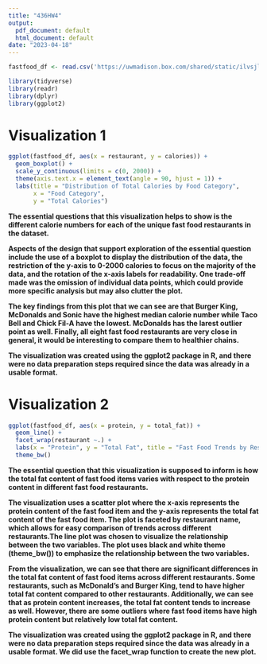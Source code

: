 ```yaml
---
title: "436HW4"
output:
  pdf_document: default
  html_document: default
date: "2023-04-18"
---
```


```r
fastfood_df <- read.csv('https://uwmadison.box.com/shared/static/ilvsjlr3dfxv8ok188ex9kl58q52jx4s.csv')
```

```r
library(tidyverse)
library(readr)
library(dplyr)
library(ggplot2)
```

# Visualization 1
```r
ggplot(fastfood_df, aes(x = restaurant, y = calories)) +
  geom_boxplot() +
  scale_y_continuous(limits = c(0, 2000)) +
  theme(axis.text.x = element_text(angle = 90, hjust = 1)) +
  labs(title = "Distribution of Total Calories by Food Category",
       x = "Food Category",
       y = "Total Calories")
```

**The essential questions that this visualization helps to show is the different calorie numbers for each of the unique fast food restaurants in the dataset.**

**Aspects of the design that support exploration of the essential question include the use of a boxplot to display the distribution of the data, the restriction of the y-axis to 0-2000 calories to focus on the majority of the data, and the rotation of the x-axis labels for readability. One trade-off made was the omission of individual data points, which could provide more specific analysis but may also clutter the plot.**

**The key findings from this plot that we can see are that Burger King, McDonalds and Sonic have the highest median calorie number while Taco Bell and Chick Fil-A have the lowest. McDonalds has the larest outlier point as well. Finally, all eight fast food restaurants are very close in general, it would be interesting to compare them to healthier chains.**

**The visualization was created using the ggplot2 package in R, and there were no data preparation steps required since the data was already in a usable format.**

# Visualization 2
```r
ggplot(fastfood_df, aes(x = protein, y = total_fat)) +
  geom_line() +
  facet_wrap(restaurant ~.) +
  labs(x = "Protein", y = "Total Fat", title = "Fast Food Trends by Restaurant") +
  theme_bw()
```

**The essential question that this visualization is supposed to inform is how the total fat content of fast food items varies with respect to the protein content in different fast food restaurants.**

**The visualization uses a scatter plot where the x-axis represents the protein content of the fast food item and the y-axis represents the total fat content of the fast food item. The plot is faceted by restaurant name, which allows for easy comparison of trends across different restaurants.The line plot was chosen to visualize the relationship between the two variables. The plot uses black and white theme (theme_bw()) to emphasize the relationship between the two variables.**

**From the visualization, we can see that there are significant differences in the total fat content of fast food items across different restaurants. Some restaurants, such as McDonald's and Burger King, tend to have higher total fat content compared to other restaurants. Additionally, we can see that as protein content increases, the total fat content tends to increase as well. However, there are some outliers where fast food items have high protein content but relatively low total fat content.**

**The visualization was created using the ggplot2 package in R, and there were no data preparation steps required since the data was already in a usable format. We did use the facet_wrap function to create the new plot.**